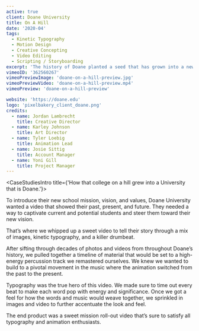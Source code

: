 ```yaml
---
active: true
client: Doane University
title: On A Hill
date: '2020-04'
tags:
  - Kinetic Typography
  - Motion Design
  - Creative Concepting
  - Video Editing
  - Scripting / Storyboarding
excerpt: 'The history of Doane planted a seed that has grown into a new mission.'
vimeoID: '362560267'
vimeoPreviewImage: 'doane-on-a-hill-preview.jpg'
vimeoPreviewVideo: 'doane-on-a-hill-preview.mp4'
vimeoPreview: 'doane-on-a-hill-preview'

website: 'https://doane.edu'
logo: 'pixelbakery_client_doane.png'
credits:
  - name: Jordan Lambrecht
    title: Creative Director
  - name: Karley Johnson
    title: Art Director
  - name: Tyler Loebig
    title: Animation Lead
  - name: Josie Sittig
    title: Account Manager
  - name: Yoni Gill
    title: Project Manager
---
```


<CaseStudiesIntro title={'How that college on a hill grew into a University that is Doane.'}>

To introduce their new school mission, vision, and values, Doane University wanted a video that showed their past, present, and future. They needed a way to captivate current and potential students and steer them toward their new vision.

That’s where we whipped up a sweet video to tell their story through a mix of images, kinetic typography, and a killer drumbeat.

</CaseStudiesIntro>
<CaseStudiesTags/>
<CaseStudiesDescription textColor={'cream'} bgColor={'pink-light'} headerColor={'pink'} header={'Process'}>

After sifting through decades of photos and videos from throughout Doane’s history, we pulled together a timeline of material that would be set to a high-energy percussion track we remastered ourselves. We knew we wanted to build to a pivotal movement in the music where the animation switched from the past to the present.

Typography was the true hero of this video. We made sure to time out every beat to make each word pop with energy and significance. Once we got a feel for how the words and music would weave together, we sprinkled in images and video to further accentuate the look and feel.

The end product was a sweet mission roll-out video that’s sure to satisfy all typography and animation enthusiasts.

</CaseStudiesDescription>
